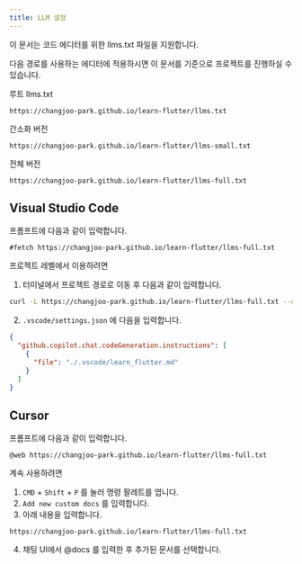 ```yaml
---
title: LLM 설정
---
```


이 문서는 코드 에디터를 위한 llms.txt 파일을 지원합니다.

다음 경로를 사용하는 에디터에 적용하시면 이 문서를 기준으로 프로젝트를 진행하실 수 있습니다.


루트 llms.txt

```
https://changjoo-park.github.io/learn-flutter/llms.txt
```


간소화 버전

```
https://changjoo-park.github.io/learn-flutter/llms-small.txt
```

전체 버전

```
https://changjoo-park.github.io/learn-flutter/llms-full.txt
```



## Visual Studio Code

프롬프트에 다음과 같이 입력합니다.

```text
#fetch https://changjoo-park.github.io/learn-flutter/llms-full.txt
```

프로젝트 레벨에서 이용하려면

1. 터미널에서 프로젝트 경로로 이동 후 다음과 같이 입력합니다.

```sh
curl -L https://changjoo-park.github.io/learn-flutter/llms-full.txt --create-dirs -o .vscode/learn_flutter.md
```

2. `.vscode/settings.json` 에 다음을 입력합니다.

```json title=".vscode/settings.json"
{
  "github.copilot.chat.codeGeneration.instructions": [
    {
      "file": "./.vscode/learn_flutter.md"
    }
  ]
}
```



## Cursor

프롬프트에 다음과 같이 입력합니다.

```text
@web https://changjoo-park.github.io/learn-flutter/llms-full.txt
```

계속 사용하려면

1. `CMD` + `Shift` + `P` 를 눌러 명령 팔레트를 엽니다.
2. `Add new custom docs` 를 입력합니다.
3. 아래 내용을 입력합니다.

```text
https://changjoo-park.github.io/learn-flutter/llms-full.txt
```

4. 채팅 UI에서 @docs 를 입력한 후 추가된 문서를 선택합니다.
